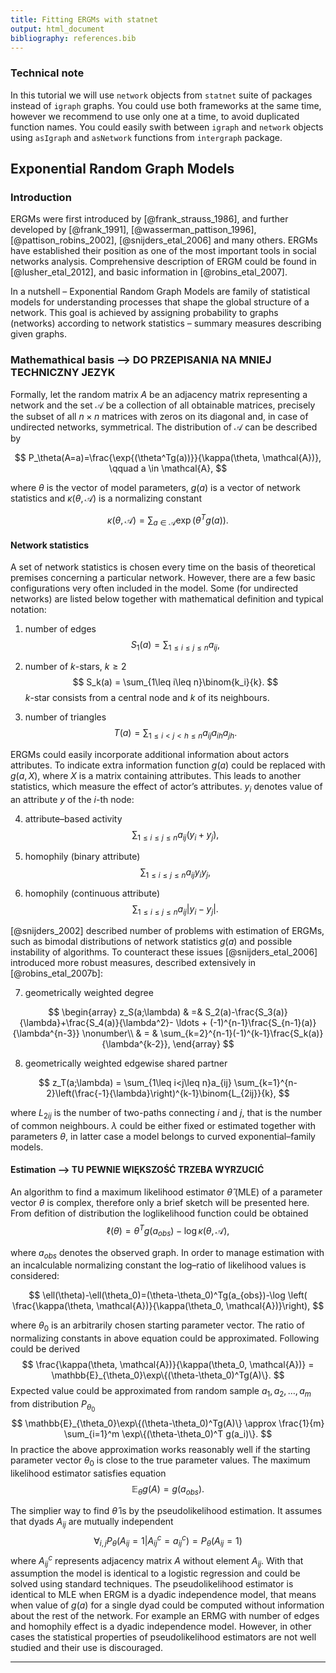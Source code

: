 ```yaml
---
title: Fitting ERGMs with statnet
output: html_document
bibliography: references.bib
---
```


### Technical note
In this tutorial we will use `network` objects from `statnet` suite of packages instead of `igraph` graphs. You could use both frameworks at the same time, however we recommend to use only one at a time, to avoid duplicated function names. You could easily swith between `igraph` and `network` objects using `asIgraph` and `asNetwork` functions from `intergraph` package.



## Exponential Random Graph Models

### Introduction 

ERGMs were first introduced by [@frank_strauss_1986], and further developed by [@frank_1991], [@wasserman_pattison_1996], [@pattison_robins_2002], [@snijders_etal_2006] and many others. ERGMs have established their position as one of the most important tools in social networks analysis. Comprehensive description of ERGM could be found in [@lusher_etal_2012], and basic information in [@robins_etal_2007]. 

In a nutshell -- Exponential Random Graph Models are family of statistical models for understanding processes that shape the global structure of a network. This goal is achieved by assigning probability to graphs (networks) according to network statistics -- summary measures describing given graphs.

### Mathemathical basis  --> DO PRZEPISANIA NA MNIEJ TECHNICZNY JEZYK

Formally, let the random matrix $A$ be an adjacency matrix representing a network and the set $\mathcal{A}$ be a collection of all obtainable matrices, precisely the subset of all $n \times n$ matrices with zeros on its diagonal and, in case of undirected networks, symmetrical. The distribution of  $\mathcal{A}$ can be described by

$$
P_\theta(A=a)=\frac{\exp{(\theta^Tg(a))}}{\kappa(\theta, \mathcal{A})}, \qquad a \in \mathcal{A},
$$

where $\theta$ is the vector of model parameters, $g(a)$ is a vector of network statistics and $\kappa(\theta, \mathcal{A})$ is a normalizing constant

$$
\kappa(\theta, \mathcal{A}) = \sum_{a \in \mathcal{A}}\exp{(\theta^Tg(a))}.
$$

#### Network statistics

A set of network statistics is chosen every time on the basis of theoretical premises concerning a particular network. However, there are a few basic configurations very often included in the model. Some  (for undirected networks) are listed below together with mathematical definition and typical notation:

1. number of edges
$$
S_1(a) = \sum_{1\leq i\leq j\leq n}a_{ij},
$$

2. number of _k_-stars, $k\geq2$
$$
S_k(a) = \sum_{1\leq i\leq n}\binom{k_i}{k}.
$$
_k_-star consists from a central node and $k$ of its neighbours.

3. number of triangles
$$
T(a) = \sum_{1\leq i < j < h\leq n}a_{ij}a_{ih}a_{jh}.
$$

ERGMs could easily incorporate additional information about actors attributes. To indicate extra information function $g(a)$ could be replaced with $g(a,X)$, where $X$ is a matrix containing attributes. This leads to another statistics, which measure the effect of actor's attributes. $y_i$ denotes value of an attribute $y$ of the $i$-th node:

4. attribute--based activity
$$
\sum_{1\leq i\leq j\leq n}a_{ij}(y_i + y_j),
$$

5. homophily (binary attribute)
$$
\sum_{1\leq i\leq j\leq n}a_{ij}y_i  y_j,
$$

6. homophily (continuous attribute)
$$
\sum_{1\leq i\leq j\leq n}a_{ij}|y_i-  y_j|.
$$

[@snijders_2002] described number of problems with estimation of ERGMs, such as bimodal distributions of network statistics $g(a)$ and possible instability of algorithms. To counteract these issues [@snijders_etal_2006] introduced more robust measures, described extensively in [@robins_etal_2007b]:

7. geometrically weighted degree

$$
\begin{array}
z_S(a;\lambda) & =& S_2(a)-\frac{S_3(a)}{\lambda}+\frac{S_4(a)}{\lambda^2}- \ldots + (-1)^{n-1}\frac{S_{n-1}(a)}{\lambda^{n-3}} \nonumber\\
 & = & \sum_{k=2}^{n-1}(-1)^{k-1}\frac{S_k(a)}{\lambda^{k-2}},
\end{array}
$$

8. geometrically weighted edgewise shared partner

$$
z_T(a;\lambda)  =  \sum_{1\leq i<j\leq n}a_{ij} \sum_{k=1}^{n-2}\left(\frac{-1}{\lambda}\right)^{k-1}\binom{L_{2ij}}{k},
$$

where $L_{2ij}$ is the number of two-paths connecting $i$ and $j$, that is the number of common neighbours.
$\lambda$ could be either fixed or estimated together with parameters $\theta$, in latter case a model belongs to curved exponential--family models.


#### Estimation --> TU PEWNIE WIĘKSZOŚĆ TRZEBA WYRZUCIĆ

An algorithm to find a maximum likelihood estimator $\hat{\theta}$ (MLE) of a parameter vector $\theta$ is complex, therefore only a brief sketch will be presented here. From defition of distribution the loglikelihood function could be obtained
$$
\ell(\theta)=\theta^Tg(a_{obs}) - \log \kappa(\theta, \mathcal{A}),
$$

where $a_{obs}$ denotes the observed graph. In order to manage estimation with an incalculable normalizing constant the log--ratio of likelihood values is considered:

$$
\ell(\theta)-\ell(\theta_0)=(\theta-\theta_0)^Tg(a_{obs})-\log \left( \frac{\kappa(\theta, \mathcal{A})}{\kappa(\theta_0, \mathcal{A})}\right),
$$

where $\theta_0$ is an arbitrarily chosen starting parameter vector. The ratio of normalizing constants in above equation could be approximated. Following could be derived
$$
\frac{\kappa(\theta, \mathcal{A})}{\kappa(\theta_0, \mathcal{A})} = \mathbb{E}_{\theta_0}\exp\{(\theta-\theta_0)^Tg(A)\}.
$$
Expected value could be approximated from random sample $a_1, a_2,\ldots,a_m$ from distribution $P_{\theta_0}$
$$
 \mathbb{E}_{\theta_0}\exp\{(\theta-\theta_0)^Tg(A)\} \approx \frac{1}{m} \sum_{i=1}^m \exp\{(\theta-\theta_0)^T g(a_i)\}.
$$
In practice the above approximation works reasonably well if the starting parameter vector $\theta_0$ is close to the true parameter values. The maximum likelihood estimator satisfies equation
$$
\mathbb{E}_\theta g(A) = g(a_{obs}).
$$
 

The simplier way to find $\hat{\theta}$ is by the pseudolikelihood estimation. It assumes that dyads $A_{ij}$ are mutually independent
$$
\forall_{i,j} P_\theta(A_{ij}=1|A_{ij}^c=a_{ij}^c)=P_\theta(A_{ij}=1) 
$$
where $A_{ij}^c$ represents adjacency matrix $A$ without element $A_{ij}$. With that assumption the model is identical to a logistic regression and could be solved using standard techniques. The pseudolikelihood estimator is identical to MLE when ERGM is a dyadic independence model, that means when value of $g(a)$ for a single dyad could be computed without information about the rest of the network. For example an ERMG with number of edges and homophily effect is a dyadic independence model. However, in other cases the statistical properties of pseudolikelihood estimators are not well studied and their use is discouraged.


*********
